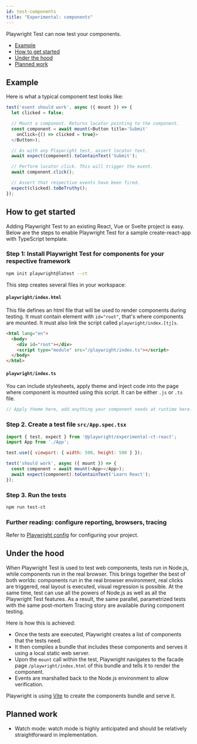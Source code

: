 ```yaml
---
id: test-components
title: "Experimental: components"
---
```


Playwright Test can now test your components.

- [Example](#example)
- [How to get started](#how-to-get-started)
- [Under the hood](#under-the-hood)
- [Planned work](#planned-work)

## Example

Here is what a typical component test looks like:

```js
test('event should work', async ({ mount }) => {
  let clicked = false;

  // Mount a component. Returns locator pointing to the component.
  const component = await mount(<Button title='Submit'
    onClick={() => clicked = true}>
  </Button>);

  // As with any Playwright test, assert locator text.
  await expect(component).toContainText('Submit');

  // Perform locator click. This will trigger the event.
  await component.click();

  // Assert that respective events have been fired.
  expect(clicked).toBeTruthy();
});
```

## How to get started

Adding Playwright Test to an existing React, Vue or Svelte project is easy. Below are the steps to enable Playwright Test for a sample create-react-app with TypeScript template.

### Step 1: Install Playwright Test for components for your respective framework

```sh
npm init playwright@latest --ct
```

This step creates several files in your workspace:

#### `playwright/index.html`

This file defines an html file that will be used to render components during testing. It must contain element with `id="root"`, that's where components are mounted. It must also link the script called `playwright/index.[tj]s`.

```html
<html lang="en">
  <body>
    <div id="root"></div>
    <script type="module" src="/playwright/index.ts"></script>
  </body>
</html>
```

#### `playwright/index.ts`

You can include stylesheets, apply theme and inject code into the page where component is mounted using this script. It can be either `.js` or `.ts` file.

```js
// Apply theme here, add anything your component needs at runtime here.
```

### Step 2. Create a test file `src/App.spec.tsx`

```js
import { test, expect } from '@playwright/experimental-ct-react';
import App from './App';

test.use({ viewport: { width: 500, height: 500 } });

test('should work', async ({ mount }) => {
  const component = await mount(<App></App>);
  await expect(component).toContainText('Learn React');
});
```

### Step 3. Run the tests

```sh
npm run test-ct
```

### Further reading: configure reporting, browsers, tracing

Refer to [Playwright config](./test-configuration.mdx) for configuring your project.

## Under the hood

When Playwright Test is used to test web components, tests run in Node.js, while components run in the real browser. This brings together the best of both worlds: components run in the real browser environment, real clicks are triggered, real layout is executed, visual regression is possible. At the same time, test can use all the powers of Node.js as well as all the Playwright Test features. As a result, the same parallel, parametrized tests with the same post-mortem Tracing story are available during component testing.

Here is how this is achieved:
- Once the tests are executed, Playwright creates a list of components that the tests need.
- It then compiles a bundle that includes these components and serves it using a local static web server.
- Upon the `mount` call within the test, Playwright navigates to the facade page `/playwright/index.html` of this bundle and tells it to render the component.
- Events are marshalled back to the Node.js environment to allow verification.

Playwright is using [Vite](https://vitejs.dev/) to create the components bundle and serve it.

## Planned work
- Watch mode: watch mode is highly anticipated and should be relatively straightforward in implementation.

[Accessibility]: ./api/class-accessibility.mdx "Accessibility"
[Android]: ./api/class-android.mdx "Android"
[AndroidDevice]: ./api/class-androiddevice.mdx "AndroidDevice"
[AndroidInput]: ./api/class-androidinput.mdx "AndroidInput"
[AndroidSocket]: ./api/class-androidsocket.mdx "AndroidSocket"
[AndroidWebView]: ./api/class-androidwebview.mdx "AndroidWebView"
[APIRequest]: ./api/class-apirequest.mdx "APIRequest"
[APIRequestContext]: ./api/class-apirequestcontext.mdx "APIRequestContext"
[APIResponse]: ./api/class-apiresponse.mdx "APIResponse"
[APIResponseAssertions]: ./test-assertions.mdx "APIResponseAssertions"
[Browser]: ./api/class-browser.mdx "Browser"
[BrowserContext]: ./api/class-browsercontext.mdx "BrowserContext"
[BrowserServer]: ./api/class-browserserver.mdx "BrowserServer"
[BrowserType]: ./api/class-browsertype.mdx "BrowserType"
[CDPSession]: ./api/class-cdpsession.mdx "CDPSession"
[ConsoleMessage]: ./api/class-consolemessage.mdx "ConsoleMessage"
[Coverage]: ./api/class-coverage.mdx "Coverage"
[Dialog]: ./api/class-dialog.mdx "Dialog"
[Download]: ./api/class-download.mdx "Download"
[Electron]: ./api/class-electron.mdx "Electron"
[ElectronApplication]: ./api/class-electronapplication.mdx "ElectronApplication"
[ElementHandle]: ./api/class-elementhandle.mdx "ElementHandle"
[FileChooser]: ./api/class-filechooser.mdx "FileChooser"
[Frame]: ./api/class-frame.mdx "Frame"
[FrameLocator]: ./api/class-framelocator.mdx "FrameLocator"
[JSHandle]: ./api/class-jshandle.mdx "JSHandle"
[Keyboard]: ./api/class-keyboard.mdx "Keyboard"
[Locator]: ./api/class-locator.mdx "Locator"
[LocatorAssertions]: ./test-assertions.mdx "LocatorAssertions"
[Logger]: ./api/class-logger.mdx "Logger"
[Mouse]: ./api/class-mouse.mdx "Mouse"
[Page]: ./api/class-page.mdx "Page"
[PageAssertions]: ./test-assertions.mdx "PageAssertions"
[Playwright]: ./api/class-playwright.mdx "Playwright"
[PlaywrightAssertions]: ./test-assertions.mdx "PlaywrightAssertions"
[Request]: ./api/class-request.mdx "Request"
[Response]: ./api/class-response.mdx "Response"
[Route]: ./api/class-route.mdx "Route"
[ScreenshotAssertions]: ./test-assertions.mdx "ScreenshotAssertions"
[Selectors]: ./api/class-selectors.mdx "Selectors"
[TimeoutError]: ./api/class-timeouterror.mdx "TimeoutError"
[Touchscreen]: ./api/class-touchscreen.mdx "Touchscreen"
[Tracing]: ./api/class-tracing.mdx "Tracing"
[Video]: ./api/class-video.mdx "Video"
[WebSocket]: ./api/class-websocket.mdx "WebSocket"
[Worker]: ./api/class-worker.mdx "Worker"
[Fixtures]: ./api/class-fixtures.mdx "Fixtures"
[Test]: ./api/class-test.mdx "Test"
[TestConfig]: ./api/class-testconfig.mdx "TestConfig"
[TestError]: ./api/class-testerror.mdx "TestError"
[TestInfo]: ./api/class-testinfo.mdx "TestInfo"
[TestOptions]: ./api/class-testoptions.mdx "TestOptions"
[TestProject]: ./api/class-testproject.mdx "TestProject"
[WorkerInfo]: ./api/class-workerinfo.mdx "WorkerInfo"
[Location]: ./api/class-location.mdx "Location"
[Reporter]: ./api/class-reporter.mdx "Reporter"
[Suite]: ./api/class-suite.mdx "Suite"
[TestCase]: ./api/class-testcase.mdx "TestCase"
[TestResult]: ./api/class-testresult.mdx "TestResult"
[TestStep]: ./api/class-teststep.mdx "TestStep"
[Element]: https://developer.mozilla.org/en-US/docs/Web/API/element "Element"
[EvaluationArgument]: ./evaluating.mdx#evaluation-argument "EvaluationArgument"
[Promise]: https://developer.mozilla.org/en-US/docs/Web/JavaScript/Reference/Global_Objects/Promise "Promise"
[iterator]: https://developer.mozilla.org/en-US/docs/Web/JavaScript/Reference/Iteration_protocols "Iterator"
[origin]: https://developer.mozilla.org/en-US/docs/Glossary/Origin "Origin"
[selector]: https://developer.mozilla.org/en-US/docs/Web/CSS/CSS_Selectors "selector"
[Serializable]: https://developer.mozilla.org/en-US/docs/Web/JavaScript/Reference/Global_Objects/JSON/stringify#Description "Serializable"
[UIEvent.detail]: https://developer.mozilla.org/en-US/docs/Web/API/UIEvent/detail "UIEvent.detail"
[UnixTime]: https://en.wikipedia.org/wiki/Unix_time "Unix Time"
[xpath]: https://developer.mozilla.org/en-US/docs/Web/XPath "xpath"

[Array]: https://developer.mozilla.org/en-US/docs/Web/JavaScript/Reference/Global_Objects/Array "Array"
[boolean]: https://developer.mozilla.org/en-US/docs/Web/JavaScript/Data_structures#Boolean_type "Boolean"
[Buffer]: https://nodejs.org/api/buffer.html#buffer_class_buffer "Buffer"
[ChildProcess]: https://nodejs.org/api/child_process.html "ChildProcess"
[Error]: https://nodejs.org/api/errors.html#errors_class_error "Error"
[EventEmitter]: https://nodejs.org/api/events.html#events_class_eventemitter "EventEmitter"
[function]: https://developer.mozilla.org/en-US/docs/Web/JavaScript/Reference/Global_Objects/Function "Function"
[Map]: https://developer.mozilla.org/en-US/docs/Web/JavaScript/Reference/Global_Objects/Map "Map"
[null]: https://developer.mozilla.org/en-US/docs/Web/JavaScript/Reference/Global_Objects/null "null"
[number]: https://developer.mozilla.org/en-US/docs/Web/JavaScript/Data_structures#Number_type "Number"
[Object]: https://developer.mozilla.org/en-US/docs/Web/JavaScript/Reference/Global_Objects/Object "Object"
[Promise]: https://developer.mozilla.org/en-US/docs/Web/JavaScript/Reference/Global_Objects/Promise "Promise"
[Readable]: https://nodejs.org/api/stream.html#stream_class_stream_readable "Readable"
[RegExp]: https://developer.mozilla.org/en-US/docs/Web/JavaScript/Reference/Global_Objects/RegExp "RegExp"
[string]: https://developer.mozilla.org/en-US/docs/Web/JavaScript/Data_structures#String_type "string"
[void]: https://developer.mozilla.org/en-US/docs/Web/JavaScript/Reference/Global_Objects/undefined "void"
[URL]: https://nodejs.org/api/url.html "URL"

[all available image tags]: https://mcr.microsoft.com/v2/playwright/tags/list "all available image tags"
[Docker Hub]: https://hub.docker.com/_/microsoft-playwright "Docker Hub"
[Dockerfile.focal]: https://github.com/microsoft/playwright/blob/master/utils/docker/Dockerfile.focal "Dockerfile.focal"
